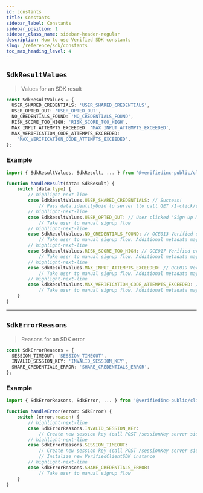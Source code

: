 ```yaml
---
id: constants
title: Constants
sidebar_label: Constants
sidebar_position: 1
sidebar_class_name: sidebar-header-regular
description: How to use Verified SDK constants
slug: /reference/sdk/constants
toc_max_heading_level: 4
---
```


## `SdkResultValues`

> Values for an SDK result

```typescript title="SdkResultValues Definition"
const SdkResultValues = {
  USER_SHARED_CREDENTIALS: 'USER_SHARED_CREDENTIALS',
  USER_OPTED_OUT: 'USER_OPTED_OUT',
  NO_CREDENTIALS_FOUND: 'NO_CREDENTIALS_FOUND',
  RISK_SCORE_TOO_HIGH: 'RISK_SCORE_TOO_HIGH',
  MAX_INPUT_ATTEMPTS_EXCEEDED: 'MAX_INPUT_ATTEMPTS_EXCEEDED',
  MAX_VERIFICATION_CODE_ATTEMPTS_EXCEEDED:
    'MAX_VERIFICATION_CODE_ATTEMPTS_EXCEEDED',
};
```

### Example

```typescript title="Example Usage of SdkResultValues"
import { SdkResultValues, SdkResult, ... } from '@verifiedinc-public/client-sdk';

function handleResult(data: SdkResult) {
    switch (data.type) {
        // highlight-next-line
        case SdkResultValues.USER_SHARED_CREDENTIALS: // Success!
            // Pass data.identityUuid to server (to call GET /1-click/{identityUuid})
        // highlight-next-line
        case SdkResultValues.USER_OPTED_OUT: // User clicked 'Sign Up Manually Instead'
            // Take user to manual signup flow
        // highlight-next-line
        case SdkResultValues.NO_CREDENTIALS_FOUND: // OCE013 Verified error code
            // Take user to manual signup flow. Additional metadata may be available.
        // highlight-next-line
        case SdkResultValues.RISK_SCORE_TOO_HIGH: // OCE017 Verified error code
            // Take user to manual signup flow. Additional metadata may be available.
        // highlight-next-line
        case SdkResultValues.MAX_INPUT_ATTEMPTS_EXCEEDED: // OCE019 Verified error code
            // Take user to manual signup flow. Additional metadata may be available.
        // highlight-next-line
        case SdkResultValues.MAX_VERIFICATION_CODE_ATTEMPTS_EXCEEDED: // User tried verification code too many times
            // Take user to manual signup flow. Additional metadata may be available.
    }
}
```

---

## `SdkErrorReasons`

> Reasons for an SDK error

```typescript title="SdkErrorReasons Definition"
const SdkErrorReasons = {
  SESSION_TIMEOUT: 'SESSION_TIMEOUT',
  INVALID_SESSION_KEY: 'INVALID_SESSION_KEY',
  SHARE_CREDENTIALS_ERROR: 'SHARE_CREDENTIALS_ERROR',
};
```

### Example

```typescript title="Example Usage of SdkErrorReasons"
import { SdkErrorReasons, SdkError, ... } from '@verifiedinc-public/client-sdk';

function handleError(error: SdkError) {
    switch (error.reason) {
        // highlight-next-line
        case SdkErrorReasons.INVALID_SESSION_KEY:
            // Create new session key (call POST /sessionKey server side)
        // highlight-next-line
        case SdkErrorReasons.SESSION_TIMEOUT:
            // Create new session key (call POST /sessionKey server side)
            // Initalize new VerifiedClientSDK instance
        // highlight-next-line
        case SdkErrorReasons.SHARE_CREDENTIALS_ERROR:
            // Take user to manual signup flow
    }
}
```
